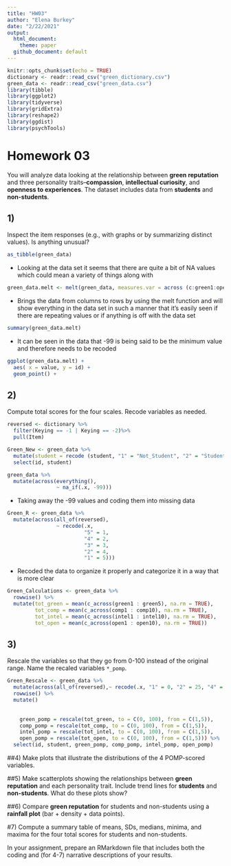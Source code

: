 ```yaml
---
title: "HW03"
author: "Elena Burkey"
date: "2/22/2021"
output: 
  html_document:
    theme: paper
  github_document: default
---
```




```r
knitr::opts_chunk$set(echo = TRUE)
dictionary <- readr::read_csv("green_dictionary.csv")
green_data <- readr::read_csv("green_data.csv")
library(tibble)
library(ggplot2)
library(tidyverse)
library(gridExtra)
library(reshape2)
library(ggdist)
library(psychTools)
```

# Homework 03

You will analyze data looking at the relationship between **green reputation** and three personality traits--**compassion**, **intellectual curiosity**, and **openness to experiences**.
The dataset includes data from **students** and **non-students**.

## 1)
Inspect the item responses (e.g., with graphs or by summarizing distinct values).     Is anything unusual?

```r
as_tibble(green_data)
```

- Looking at the data set it seems that there are quite a bit of NA values which could mean a variety of things along with 

```r
green_data.melt <- melt(green_data, measures.var = across (c:green1:open10))
```

- Brings the data from columns to rows by using the melt function and will show everything in the data set in such a manner that it's easily seen if there are repeating values or if anything is off with the data set 

```r
summary(green_data.melt)
```

- It can be seen in the data that -99 is being said to be the minimum value and therefore needs to be recoded 

```r
ggplot(green_data.melt) + 
  aes( x = value, y = id) +
  geom_point() +
```

## 2)
Compute total scores for the four scales. 
    Recode variables as needed.

```r
reversed <- dictionary %>%
  filter(Keying == -1 | Keying == -2)%>%
  pull(Item)
```

```r
Green_New <- green_data %>%
  mutate(student = recode (student, "1" = "Not_Student", "2" = "Student", .missing = "No_Response", .default = "Unknown")) %>%
  select(id, student)
```

```r
green_data %>%
  mutate(across(everything(),
                ~ na_if(.x, -99)))
```

- Taking away  the -99 values and coding them into missing data 

```r
Green_R <- green_data %>%
  mutate(across(all_of(reversed), 
                ~ recode(.x, 
                         "5" = 1,
                         "4" = 2,
                         "3" = 3,
                         "2" = 4,
                         "1" = 5)))
```

- Recoded the data to organize it properly and categorize it in a way that is more clear 


```r
Green_Calculations <- green_data %>%
  rowwise() %>%
  mutate(tot_green = mean(c_across(green1 : green5), na.rm = TRUE),
         tot_comp = mean(c_across(comp1 : comp10), na.rm = TRUE), 
         tot_intel = mean(c_across(intel1 : intel10), na.rm = TRUE),
         tot_open = mean(c_across(open1 : open10), na.rm = TRUE))
```

 
## 3)
Rescale the variables so that they go from 0-100 instead of the original range.
     Name the recaled variables `*_pomp`.

```r
Green_Rescale <- green_data %>%
  mutate(across(all_of(reversed),~ recode(.x, "1" = 0, "2" = 25, "4" = 75, "5" = 100))) %>%
  rowwise() %>%
  mutate()
    
    
    green_pomp = rescale(tot_green, to = C(0, 100), from = C(1,5)),
    comp_pomp = rescale(tot_comp, to = C(0, 100), from = C(1,5)), 
    intel_pomp = rescale(tot_intel, to = C(0, 100), from = C(1,5)),
    open_pomp = rescale(tot_open, to = C(0, 100), from = C(1,5))) %>%
  select(id, student, green_pomp, comp_pomp, intel_pomp, open_pomp)
```
     
##4)
Make plots that illustrate the distributions of the 4 POMP-scored variables.


##5)
Make scatterplots showing the relationships between **green reputation** and each personality trait.
     Include trend lines for **students** and **non-students**.
     What do these plots show?
     
##6)
Compare **green reputation** for students and non-students using a **rainfall plot** (bar + density + data points).
 
#7) 
Compute a summary table of means, SDs, medians, minima, and maxima for the four total scores for students and non-students.
  
In your assignment, prepare an RMarkdown file that includes both the coding and (for 4-7) narrative descriptions of your results.
